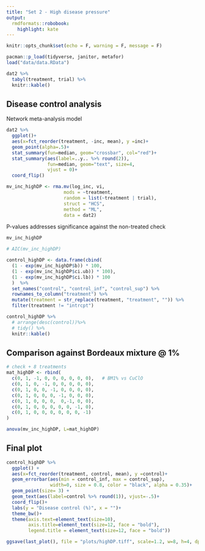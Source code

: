 ```yaml
---
title: "Set 2 - High disease pressure"
output:
  rmdformats::robobook:
    highlight: kate
---
```

```r
knitr::opts_chunk$set(echo = F, warning = F, message = F)
```

```r
pacman::p_load(tidyverse, janitor, metafor)
load("data/data.RData")
```


```r
dat2 %>% 
  tabyl(treatment, trial) %>% 
  knitr::kable()

```

## Disease control analysis

Network meta-analysis model

```r
dat2 %>% 
  ggplot()+
  aes(x=fct_reorder(treatment, -inc, mean), y =inc)+
  geom_point(alpha=.5)+
  stat_summary(fun=median, geom="crossbar", col="red")+
  stat_summary(aes(label=..y.. %>% round(2)), 
               fun=median, geom="text", size=4, 
               vjust = 0)+
  coord_flip()
```

```r
mv_inc_highDP <- rma.mv(log_inc, vi,
                     mods = ~treatment,
                     random = list(~treatment | trial),
                     struct = "HCS",
                     method = "ML",
                     data = dat2)
```

P-values addresses significance against the non-treated check

```r
mv_inc_highDP
```


```r
# AIC(mv_inc_highDP)
```

```r
control_highDP <- data.frame(cbind(
  (1 - exp(mv_inc_highDP$b)) * 100,
  (1 - exp(mv_inc_highDP$ci.ub)) * 100),
  (1 - exp(mv_inc_highDP$ci.lb)) * 100
  )  %>% 
  set_names("control", "control_inf", "control_sup") %>% 
  rownames_to_column("treatment") %>% 
  mutate(treatment = str_replace(treatment, "treatment", "")) %>% 
  filter(treatment != "intrcpt") 

```

```r
control_highDP %>% 
  # arrange(desc(control))%>% 
  # tidy() %>%
  knitr::kable()
```

## Comparison against Bordeaux mixture @ 1% 

```r
# check + 8 treatments 
mat_highDP <- rbind(
  c(0, 1, -1, 0, 0, 0, 0, 0, 0),   # BM1% vs CuClO
  c(0, 1, 0, -1, 0, 0, 0, 0, 0),
  c(0, 1, 0, 0, -1, 0, 0, 0, 0),
  c(0, 1, 0, 0, 0, -1, 0, 0, 0),
  c(0, 1, 0, 0, 0,  0,-1, 0, 0),
  c(0, 1, 0, 0, 0, 0, 0, -1, 0),
  c(0, 1, 0, 0, 0, 0, 0, 0, -1)
)
```

```r
anova(mv_inc_highDP, L=mat_highDP)
```

## Final plot

```r
control_highDP %>% 
  ggplot() +
  aes(x=fct_reorder(treatment, control, mean), y =control)+
  geom_errorbar(aes(min = control_inf, max = control_sup),  
                width=0, size = 0.8, color = "black", alpha = 0.35)+
  geom_point(size= 3) + 
  geom_text(aes(label=control %>% round(1)), vjust=-.5)+
  coord_flip()+
  labs(y = "Disease control (%)", x = "")+
  theme_bw()+
  theme(axis.text=element_text(size=10), 
        axis.title=element_text(size=12, face = "bold"), 
        legend.title = element_text(size=12, face = "bold"))
```

```r
ggsave(last_plot(), file = "plots/highDP.tiff", scale=1.2, w=8, h=4, dpi=150)
```